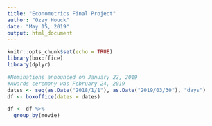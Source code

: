 ```yaml
---
title: "Econometrics Final Project"
author: "Ozzy Houck"
date: "May 15, 2019"
output: html_document
---
```


```r
knitr::opts_chunk$set(echo = TRUE)
library(boxoffice)
library(dplyr)
```

```r

#Nominations announced on January 22, 2019 
#Awards ceremony was February 24, 2019
dates <- seq(as.Date("2018/1/1"), as.Date("2019/03/30"), "days")
df <- boxoffice(dates = dates)

df <- df %>% 
  group_by(movie)
  


```
